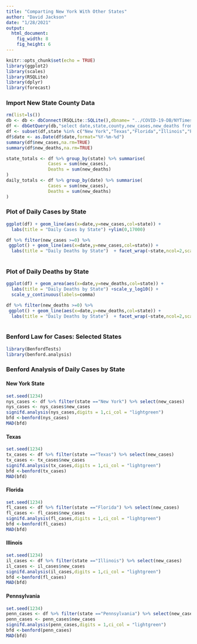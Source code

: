 ```yaml
---
title: "Comparting New York With Other States"
author: "David Jackson"
date: "1/28/2021"
output: 
  html_document: 
    fig_width: 8
    fig_height: 6
---
```


```r
knitr::opts_chunk$set(echo = TRUE)
library(ggplot2)
library(scales)
library(RSQLite)
library(dplyr)
library(forecast)
```

### Import New State County Data

```r
rm(list=ls())
db <- db <- dbConnect(RSQLite::SQLite(),dbname= "../COVID-19-DB/NYTimes.sqlite3")
df <- dbGetQuery(db,"select date,state,county,new_cases,new_deaths from COUNTYDAILY")
df <- subset(df,state %in% c("New York","Texas","Florida","Illinois","Pennsylvania" ))
df$date <- as.Date(df$date,format="%Y-%m-%d")
summary(df$new_cases,na.rm=TRUE)
summary(df$new_deaths,na.rm=TRUE)
```

```r
state_totals <- df %>% group_by(state) %>% summarise(
                Cases = sum(new_cases),
                Deaths = sum(new_deaths)
)
daily_totals <- df %>% group_by(date) %>% summarise(
                Cases = sum(new_cases),
                Deaths = sum(new_deaths)
)
```

### Plot of Daily Cases by State

```r
ggplot(df) + geom_line(aes(x=date,y=new_cases,col=state)) +
  labs(title = "Daily Cases by State") +ylim(0,17000) 

df %>% filter(new_cases >=0) %>%
 ggplot() + geom_line(aes(x=date,y=new_cases,col=state)) +
  labs(title = "Daily Deaths by State")  + facet_wrap(~state,ncol=2,scale="free_y") 
   
```

### Plot of Daily Deaths by State

```r
ggplot(df) + geom_area(aes(x=date,y=new_deaths,col=state)) +
  labs(title = "Daily Deaths by State") +scale_y_log10() + 
  scale_y_continuous(labels=comma)

df %>% filter(new_deaths >=0) %>%
 ggplot() + geom_line(aes(x=date,y=new_deaths,col=state)) +
  labs(title = "Daily Deaths by State")  + facet_wrap(~state,ncol=2,scale="free_y") 
   
```

### Benford Law for Cases: Selected States

```r
library(BenfordTests)
library(benford.analysis)
```

### Benford Analysis of Daily  Cases by State
#### New York State

```r
set.seed(1234)
nys_cases <- df %>% filter(state =="New York") %>% select(new_cases)
nys_cases <- nys_cases$new_cases
signifd.analysis(nys_cases,digits = 1,ci_col = "lightgreen")
bfd <-benford(nys_cases)
MAD(bfd)
```

#### Texas

```r
set.seed(1234)
tx_cases <- df %>% filter(state =="Texas") %>% select(new_cases)
tx_cases <- tx_cases$new_cases
signifd.analysis(tx_cases,digits = 1,ci_col = "lightgreen")
bfd <-benford(tx_cases)
MAD(bfd)
```

#### Florida

```r
set.seed(1234)
fl_cases <- df %>% filter(state =="Florida") %>% select(new_cases)
fl_cases <- fl_cases$new_cases
signifd.analysis(fl_cases,digits = 1,ci_col = "lightgreen")
bfd <-benford(fl_cases)
MAD(bfd)
```

#### Illinois

```r
set.seed(1234)
il_cases <- df %>% filter(state =="Illinois") %>% select(new_cases)
il_cases <- il_cases$new_cases
signifd.analysis(il_cases,digits = 1,ci_col = "lightgreen")
bfd <-benford(fl_cases)
MAD(bfd)
```

#### Pennsylvania

```r
set.seed(1234)
penn_cases <- df %>% filter(state =="Pennsylvania") %>% select(new_cases)
penn_cases <- penn_cases$new_cases
signifd.analysis(penn_cases,digits = 1,ci_col = "lightgreen")
bfd <-benford(penn_cases)
MAD(bfd)
```